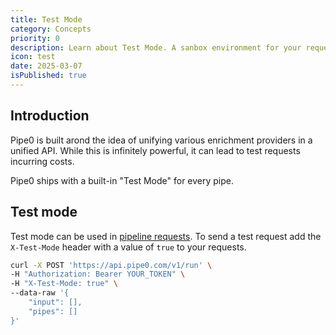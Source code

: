 ```yaml
---
title: Test Mode
category: Concepts
priority: 0
description: Learn about Test Mode. A sanbox environment for your requests.
icon: test
date: 2025-03-07
isPublished: true
---
```


## Introduction

Pipe0 is built arond the idea of unifying various enrichment providers in a unified API. While this is infinitely powerful,
it can lead to test requests incurring costs.

Pipe0 ships with a built-in "Test Mode" for every pipe.

## Test mode

Test mode can be used in [pipeline requests](/docs/pipeline#pipeline-request). To send a test request 
add the `X-Test-Mode` header with a value of `true` to your requests.

```bash
curl -X POST 'https://api.pipe0.com/v1/run' \
-H "Authorization: Bearer YOUR_TOKEN" \
-H "X-Test-Mode: true" \
--data-raw '{
	"input": [],
	"pipes": []
}'
```